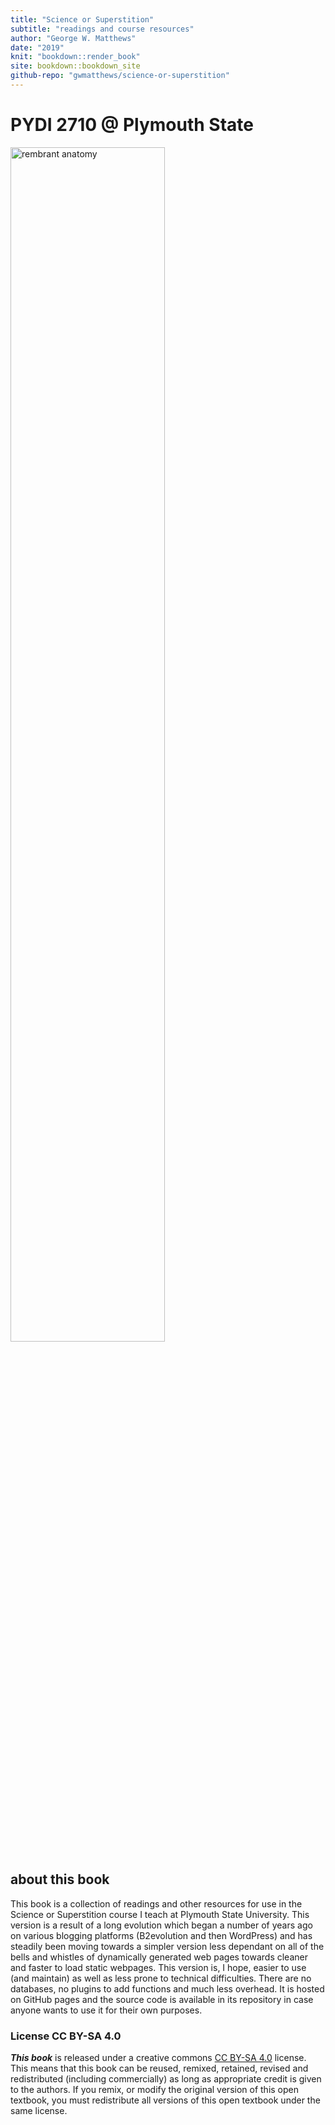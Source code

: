 ```yaml
---
title: "Science or Superstition"
subtitle: "readings and course resources"
author: "George W. Matthews"
date: "2019"
knit: "bookdown::render_book"
site: bookdown::bookdown_site
github-repo: "gwmatthews/science-or-superstition"
---
```


# PYDI 2710 @ Plymouth State {-}

:::: {.centerpic}

![rembrant anatomy](img/rembrandt-anatomy.jpg){width=70%} \
::::


## about this book

This book is a collection of readings and other resources for use in the Science or Superstition course I teach at Plymouth State University. This version is a result of a long evolution which began a number of years ago on various blogging platforms (B2evolution and then WordPress) and has steadily been moving towards a simpler version less dependant on all of the bells and whistles of dynamically generated web pages towards cleaner and faster to load static webpages. This version is, I hope, easier to use (and maintain) as well as less prone to technical difficulties. There are no databases, no plugins to add functions and much less overhead. It is hosted on GitHub pages and the source code is available in its repository in case anyone wants to use it for their own purposes.

### License CC BY-SA 4.0 {-}

**_This book_** is released under a creative commons [CC BY-SA 4.0](https://creativecommons.org/licenses/by-sa/4.0/) license. This means that this book can be reused, remixed, retained, revised and redistributed (including commercially) as long as appropriate credit is given to the authors. If you remix, or modify the original version of this open textbook, you must redistribute all versions of this open textbook under the same license.


